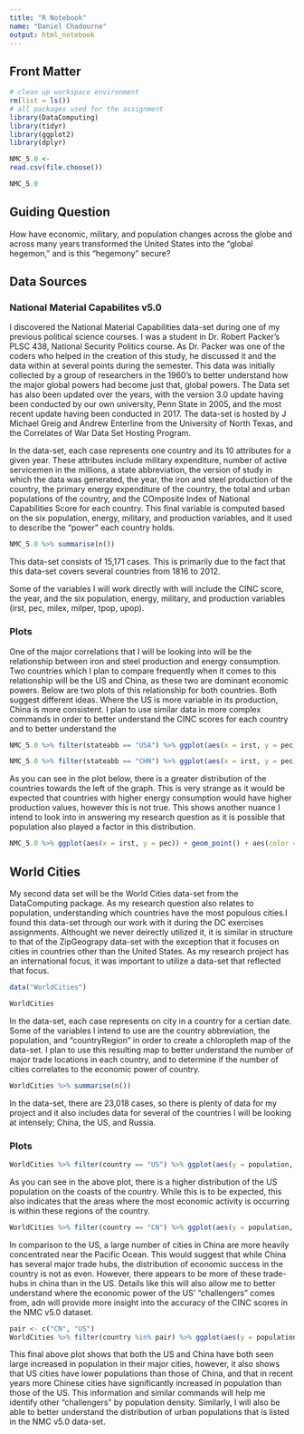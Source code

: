 ```yaml
---
title: "R Notebook"
name: "Daniel Chadourne"
output: html_notebook
---
```


## Front Matter 
```r
# clean up workspace environment
rm(list = ls())
# all packages used for the assignment
library(DataComputing)
library(tidyr)
library(ggplot2)
library(dplyr)
```

```r
NMC_5.0 <-
read.csv(file.choose())
```

```r
NMC_5.0
```
 
## Guiding Question 

How have economic, military, and population changes across the globe and across many years transformed the United States into the "global hegemon," and is this "hegemony" secure?


## Data Sources 


### National Material Capabilites v5.0 


I discovered the National Material Capabilities data-set during one of my previous political science courses. I was a student in Dr. Robert Packer's PLSC 438, National Security Politics course. As Dr. Packer was one of the coders who helped in the creation of this study, he discussed it and the data within at several points during the semester. This data was initially collected by a group of researchers in the 1960's to better understand how the major global powers had become just that, global powers. The Data set has also been updated over the years, with the version 3.0 update having been conducted by our own university, Penn State in 2005, and the most recent update having been conducted in 2017. The data-set is hosted by J Michael Greig and Andrew Enterline from the University of North Texas, and the Correlates of War Data Set Hosting Program.

In the data-set, each case represents one country and its 10 attributes for a given year. These attributes include military expenditure, number of active servicemen in the millions, a state abbreviation, the version of study in which the data was generated, the year, the iron and steel production of the country, the primary energy expenditure of the country, the total and urban populations of the country, and the COmposite Index of National Capabilities Score for each country. This final variable is computed based on the six population, energy, military, and production variables, and it used to describe the "power" each country holds.

```r
NMC_5.0 %>% summarise(n())
```
This data-set consists of 15,171 cases. This is primarily due to the fact that this data-set covers several countries from 1816 to 2012.


Some of the variables I will work directly with will include the CINC score, the year, and the six population, energy, military, and production variables (irst, pec, milex, milper, tpop, upop).



### Plots 


One of the major correlations that I will be looking into will be the relationship between iron and steel production and energy consumption. Two countries which I plan to compare frequently when it comes to this relationship will be the US and China, as these two are dominant economic powers. Below are two plots of this relationship for both countries. Both suggest different ideas. Where the US is more variable in its production, China is more consistent. I plan to use similar data in more complex commands in order to better understand the CINC scores for each country and to better understand the

```r
NMC_5.0 %>% filter(stateabb == "USA") %>% ggplot(aes(x = irst, y = pec)) + geom_line() + aes(color = stateabb)

```
```r
NMC_5.0 %>% filter(stateabb == "CHN") %>% ggplot(aes(x = irst, y = pec)) + geom_line() + aes(color = stateabb)

```
As you can see in the plot below, there is a greater distribution of the countries towards the left of the graph. This is very strange as it would be expected that countries with higher energy consumption would have higher production values, however this is not true. This shows another nuance I intend to look into in answering my research question as it is possible that population also played a factor in this distribution.  
 
```r
NMC_5.0 %>% ggplot(aes(x = irst, y = pec)) + geom_point() + aes(color = year)
```

## World Cities 


My second data set will be the World Cities data-set from the DataComputing package. As my research question also relates to population, understanding which countries have the most populous cities.I found this data-set through our work with it during the DC exercises assignments. Althought we never deirectly utilized it, it is similar in structure to that of the ZipGeograpy data-set with the exception that it focuses on cities in countries other than the United States. As my research project has an international focus, it was important to utilize a data-set that reflected that focus. 

```r
data("WorldCities")
```

```r
WorldCities
```

In the data-set, each case represents on city in a country for a certian date. Some of the variables I intend to use are the country abbreviation, the population, and "countryRegion" in order to create a chloropleth map of the data-set. I plan to use this resulting map to better understand the number of major trade locations in each country, and to determine if the number of cities correlates to the economic power of country. 

```r
WorldCities %>% summarise(n())
```
In the data-set, there are 23,018 cases, so there is plenty of data for my project and it also includes data for several of the countries I will be looking at intensely; China, the US, and Russia.

### Plots 


```r
WorldCities %>% filter(country == "US") %>% ggplot(aes(y = population, x = lubridate::mdy(date))) + geom_point() + aes(color = region)
```
As you can see in the above plot, there is a higher distribution of the US population on the coasts of the country. While this is to be expected, this also indicates that the areas where the most economic activity is occurring is within these regions of the country. 

```r
WorldCities %>% filter(country == "CN") %>% ggplot(aes(y = population, x = lubridate::mdy(date))) + geom_point() + aes(color = region)
```
In comparison to the US, a large number of cities in China are more heavily concentrated near the Pacific Ocean. This would suggest that while China has several major trade hubs, the distribution of economic success in the country is not as even. However, there appears to be more of these trade-hubs in china than in the US. Details like this will also allow me to better understand where the economic power of the US' "challengers" comes from, adn will provide more insight into the accuracy of the CINC scores in the NMC v5.0 dataset.

```r
pair <- c("CN", "US")
WorldCities %>% filter(country %in% pair) %>% ggplot(aes(y = population, x = lubridate::mdy(date))) + geom_point() + aes(color = country)
```
This final above plot shows that both the US and China have both seen large increased in population in their major cities, however, it also shows that US cities have lower populations than those of China, and that in recent years more Chinese cities have significantly increased in population than those of the US. This information and similar commands will help me identify other "challengers" by population density. Similarly, I will also be able to better understand the distribution of urban populations that is listed in the NMC v5.0 data-set. 


